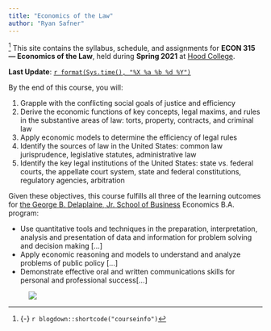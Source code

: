 ```yaml
---
title: "Economics of the Law"
author: "Ryan Safner"
---
```


^[{-} `r blogdown::shortcode("courseinfo")`] <span class="newthought">This site contains</span> the syllabus, schedule, and assignments for **ECON 315 — Economics of the Law**, held during **Spring 2021** at [Hood College](https://hood.edu).

**Last Update**: [`r format(Sys.time(), "%X %a %b %d %Y")`](https://github.com/ryansafner/lawS21/commits/main)

By the end of this course, you will: 

1. Grapple with the conflicting social goals of justice and efficiency
2. Derive the economic functions of key concepts, legal maxims, and rules in the substantive areas of
law: torts, property, contracts, and criminal law
3. Apply economic models to determine the efficiency of legal rules
4. Identify the sources of law in the United States: common law jurisprudence, legislative statutes,
administrative law
5. Identify the key legal institutions of the United States: state vs. federal courts, the appellate court system, state and federal constitutions, regulatory agencies, arbitration

Given these objectives, this course fulfills all three of the learning outcomes for [the George B. Delaplaine, Jr. School of Business](https://www.hood.edu/academics/departments/george-b-delaplaine-jr-school-business/student-learning-outcomes) Economics B.A. program:

- Use quantitative tools and techniques in the preparation, interpretation, analysis and presentation of data and information for problem solving and decision making [...]
- Apply economic reasoning and models to understand and analyze problems of public policy [...]
- Demonstrate effective oral and written communications skills for personal and professional success[...]

<figure>
[![](/images/micro_flowchart_blankbg.png)](/images/micro_flowchart_blankbg.png)
</figure>
